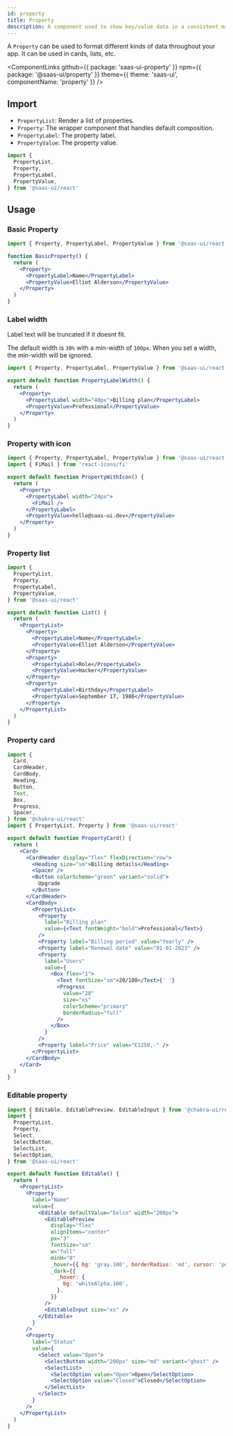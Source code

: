 ```yaml
---
id: property
title: Property
description: A component used to show key/value data in a consistent manner.
---
```


A `Property` can be used to format different kinds of data throughout your app.
It can be used in cards, lists, etc.

<ComponentLinks
  github={{ package: 'saas-ui-property' }}
  npm={{ package: '@saas-ui/property' }}
  theme={{ theme: 'saas-ui', componentName: 'property' }}
/>

## Import

- `PropertyList`: Render a list of properties.
- `Property`: The wrapper component that handles default composition.
- `PropertyLabel`: The property label.
- `PropertyValue`: The property value.

```ts
import {
  PropertyList,
  Property,
  PropertyLabel,
  PropertyValue,
} from '@saas-ui/react'
```

## Usage

### Basic Property

```jsx
import { Property, PropertyLabel, PropertyValue } from '@saas-ui/react'

function BasicProperty() {
  return (
    <Property>
      <PropertyLabel>Name</PropertyLabel>
      <PropertyValue>Elliot Alderson</PropertyValue>
    </Property>
  )
}
```

### Label width

Label text will be truncated if it doesnt fit.

The default width is `30%` with a min-width of `100px`. When you set a width, the min-width will be ignored.

```jsx
import { Property, PropertyLabel, PropertyValue } from '@saas-ui/react'

export default function PropertyLabelWidth() {
  return (
    <Property>
      <PropertyLabel width="40px">Billing plan</PropertyLabel>
      <PropertyValue>Professional</PropertyValue>
    </Property>
  )
}
```

### Property with icon

```jsx
import { Property, PropertyLabel, PropertyValue } from '@saas-ui/react'
import { FiMail } from 'react-icons/fi'

export default function PropertyWithIcon() {
  return (
    <Property>
      <PropertyLabel width="24px">
        <FiMail />
      </PropertyLabel>
      <PropertyValue>hello@saas-ui.dev</PropertyValue>
    </Property>
  )
}
```

### Property list

```jsx
import {
  PropertyList,
  Property,
  PropertyLabel,
  PropertyValue,
} from '@saas-ui/react'

export default function List() {
  return (
    <PropertyList>
      <Property>
        <PropertyLabel>Name</PropertyLabel>
        <PropertyValue>Elliot Alderson</PropertyValue>
      </Property>
      <Property>
        <PropertyLabel>Role</PropertyLabel>
        <PropertyValue>Hacker</PropertyValue>
      </Property>
      <Property>
        <PropertyLabel>Birthday</PropertyLabel>
        <PropertyValue>September 17, 1986</PropertyValue>
      </Property>
    </PropertyList>
  )
}
```

### Property card

```jsx
import {
  Card,
  CardHeader,
  CardBody,
  Heading,
  Button,
  Text,
  Box,
  Progress,
  Spacer,
} from '@chakra-ui/react'
import { PropertyList, Property } from '@saas-ui/react'

export default function PropertyCard() {
  return (
    <Card>
      <CardHeader display="flex" flexDirection="row">
        <Heading size="sm">Billing details</Heading>
        <Spacer />
        <Button colorScheme="green" variant="solid">
          Upgrade
        </Button>
      </CardHeader>
      <CardBody>
        <PropertyList>
          <Property
            label="Billing plan"
            value={<Text fontWeight="bold">Professional</Text>}
          />
          <Property label="Billing period" value="Yearly" />
          <Property label="Renewal date" value="01-01-2023" />
          <Property
            label="Users"
            value={
              <Box flex="1">
                <Text fontSize="sm">20/100</Text>{' '}
                <Progress
                  value="20"
                  size="xs"
                  colorScheme="primary"
                  borderRadius="full"
                />
              </Box>
            }
          />
          <Property label="Price" value="€1250,-" />
        </PropertyList>
      </CardBody>
    </Card>
  )
}
```

### Editable property

```jsx
import { Editable, EditablePreview, EditableInput } from '@chakra-ui/react'
import {
  PropertyList,
  Property,
  Select,
  SelectButton,
  SelectList,
  SelectOption,
} from '@saas-ui/react'

export default function Editable() {
  return (
    <PropertyList>
      <Property
        label="Name"
        value={
          <Editable defaultValue="Eelco" width="200px">
            <EditablePreview
              display="flex"
              alignItems="center"
              px="3"
              fontSize="sm"
              w="full"
              minH="8"
              _hover={{ bg: 'gray.100', borderRadius: 'md', cursor: 'pointer' }}
              _dark={{
                _hover: {
                  bg: 'whiteAlpha.100',
                },
              }}
            />
            <EditableInput size="xs" />
          </Editable>
        }
      />
      <Property
        label="Status"
        value={
          <Select value="Open">
            <SelectButton width="200px" size="md" variant="ghost" />
            <SelectList>
              <SelectOption value="Open">Open</SelectOption>
              <SelectOption value="Closed">Closed</SelectOption>
            </SelectList>
          </Select>
        }
      />
    </PropertyList>
  )
}
```
